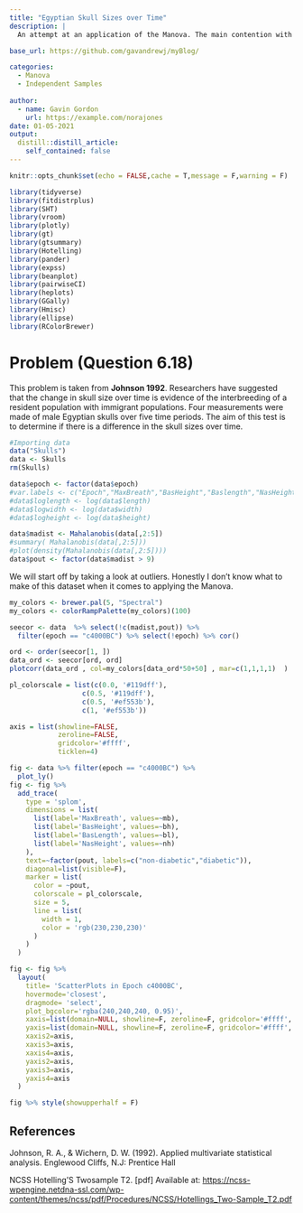 ```yaml
---
title: "Egyptian Skull Sizes over Time"
description: |
  An attempt at an application of the Manova. The main contention with this problem is the overwhelming lack of linearity between pairs of dependent variables. 

base_url: https://github.com/gavandrewj/myBlog/

categories:
  - Manova
  - Independent Samples   
  
author:
  - name: Gavin Gordon
    url: https://example.com/norajones
date: 01-05-2021
output:
  distill::distill_article:
    self_contained: false
---
```



```r
knitr::opts_chunk$set(echo = FALSE,cache = T,message = F,warning = F)
```

```r
library(tidyverse)
library(fitdistrplus)
library(SHT)
library(vroom)
library(plotly)
library(gt)
library(gtsummary)
library(Hotelling)
library(pander)
library(expss)
library(beanplot)
library(pairwiseCI)
library(heplots)
library(GGally)
library(Hmisc)
library(ellipse)
library(RColorBrewer)
```
# Problem (Question 6.18)
This problem is taken from **Johnson 1992**. Researchers have suggested that the change in skull size over time is evidence of the interbreeding of a resident population with immigrant populations. Four measurements were made of male Egyptian skulls over five time periods. The aim of this test is to determine if there is a difference in the skull sizes over time. 

```r
#Importing data
data("Skulls")
data <- Skulls
rm(Skulls)

data$epoch <- factor(data$epoch)
#var.labels <- c("Epoch","MaxBreath","BasHeight","Baslength","NasHeight","Outliers")
#data$loglength <- log(data$length)
#data$logwidth <- log(data$width)
#data$logheight <- log(data$height)
```

```r
data$madist <- Mahalanobis(data[,2:5])
#summary( Mahalanobis(data[,2:5]))
#plot(density(Mahalanobis(data[,2:5])))
data$pout <- factor(data$madist > 9)

```

We will start off by taking a look at outliers. Honestly I don't know what to make of this dataset when it comes to applying the Manova. 

```r
my_colors <- brewer.pal(5, "Spectral")
my_colors <- colorRampPalette(my_colors)(100)

seecor <- data  %>% select(!c(madist,pout)) %>%
  filter(epoch == "c4000BC") %>% select(!epoch) %>% cor()

ord <- order(seecor[1, ])
data_ord <- seecor[ord, ord]
plotcorr(data_ord , col=my_colors[data_ord*50+50] , mar=c(1,1,1,1)  )


```

```r
pl_colorscale = list(c(0.0, '#119dff'),
                  c(0.5, '#119dff'),
                  c(0.5, '#ef553b'),
                  c(1, '#ef553b'))

axis = list(showline=FALSE,
            zeroline=FALSE,
            gridcolor='#ffff',
            ticklen=4)

fig <- data %>% filter(epoch == "c4000BC") %>%
  plot_ly() 
fig <- fig %>%
  add_trace(
    type = 'splom',
    dimensions = list(
      list(label='MaxBreath', values=~mb),
      list(label='BasHeight', values=~bh),
      list(label='BasLength', values=~bl),
      list(label='NasHeight', values=~nh)
    ),
    text=~factor(pout, labels=c("non-diabetic","diabetic")),
    diagonal=list(visible=F),
    marker = list(
      color = ~pout,
      colorscale = pl_colorscale,
      size = 5,
      line = list(
        width = 1,
        color = 'rgb(230,230,230)'
      )
    )
  ) 

fig <- fig %>%
  layout(
    title= 'ScatterPlots in Epoch c4000BC',
    hovermode='closest',
    dragmode= 'select',
    plot_bgcolor='rgba(240,240,240, 0.95)',
    xaxis=list(domain=NULL, showline=F, zeroline=F, gridcolor='#ffff', ticklen=4),
    yaxis=list(domain=NULL, showline=F, zeroline=F, gridcolor='#ffff', ticklen=4),
    xaxis2=axis,
    xaxis3=axis,
    xaxis4=axis,
    yaxis2=axis,
    yaxis3=axis,
    yaxis4=axis
  )

fig %>% style(showupperhalf = F)

```




## References

Johnson, R. A., & Wichern, D. W. (1992). Applied multivariate statistical analysis. Englewood Cliffs, N.J: Prentice Hall  


NCSS Hotelling’S Twosample T2. [pdf] Available at: <https://ncss-wpengine.netdna-ssl.com/wp-content/themes/ncss/pdf/Procedures/NCSS/Hotellings_Two-Sample_T2.pdf> 
